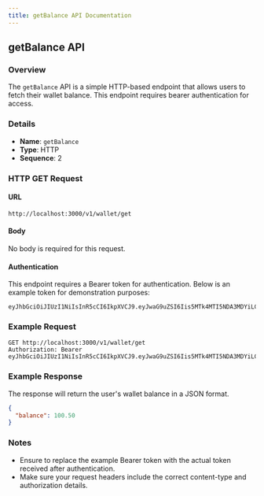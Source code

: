 ```yaml
---
title: getBalance API Documentation
---
```


## getBalance API

### Overview

The `getBalance` API is a simple HTTP-based endpoint that allows users to fetch their wallet balance. This endpoint requires bearer authentication for access.

### Details

- **Name**: `getBalance`
- **Type**: HTTP
- **Sequence**: 2

### HTTP GET Request

#### URL

`http://localhost:3000/v1/wallet/get`

#### Body

No body is required for this request.

#### Authentication

This endpoint requires a Bearer token for authentication. Below is an example token for demonstration purposes:

```
eyJhbGciOiJIUzI1NiIsInR5cCI6IkpXVCJ9.eyJwaG9uZSI6Iis5MTk4MTI5NDA3MDYiLCJ1aWQiOiJyMmt2bzNqaGE1In0.pXhPxKd4kX1l80jbgNsJD233cYkIQMG9dJA8yM_PON4
```

### Example Request

```http
GET http://localhost:3000/v1/wallet/get
Authorization: Bearer eyJhbGciOiJIUzI1NiIsInR5cCI6IkpXVCJ9.eyJwaG9uZSI6Iis5MTk4MTI5NDA3MDYiLCJ1aWQiOiJyMmt2bzNqaGE1In0.pXhPxKd4kX1l80jbgNsJD233cYkIQMG9dJA8yM_PON4
```

### Example Response

The response will return the user's wallet balance in a JSON format.

```json
{
  "balance": 100.50
}
```

### Notes

- Ensure to replace the example Bearer token with the actual token received after authentication.
- Make sure your request headers include the correct content-type and authorization details.